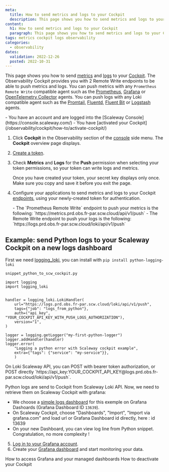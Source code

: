```yaml
---
meta:
  title: How to send metrics and logs to your Cockpit
  description: This page shows you how to send metrics and logs to your Cockpit
content:
  h1: How to send metrics and logs to your Cockpit
  paragraph: This page shows you how to send metrics and logs to your Cockpit
tags: metrics cockpit logs observability 
categories:
  - observability
dates:
  validation: 2022-12-26
  posted: 2022-10-31
---
```


This page shows you how to send [metrics](/observability/cockpit/concepts/#metric) and [logs](/observability/cockpit/concepts/#logs) to your [Cockpit](/observability/cockpit/concepts/#cockpit). The Observability Cockpit provides you with 2 Remote Write endpoints to be able to push metrics and logs. You can push metrics with any `Prometheus Remote Write` compatible agent such as the [Prometheus](https://prometheus.io/docs/introduction/overview/), [Grafana](https://grafana.com/docs/agent/latest/) or [OpenTelemetry Collector](https://opentelemetry.io/docs/collector/) agents.
You can push logs with any Loki compatible agent such as the [Promtail](https://grafana.com/docs/loki/latest/clients/promtail/), [Fluentd](https://docs.fluentd.org/), [Fluent Bit](https://docs.fluentbit.io/manual/) or [Logstash](https://www.elastic.co/guide/en/logstash/current/introduction.html) agents.

<Macro id="iam-requirements" />

<Message type="requirement">
  - You have an account and are logged into the [Scaleway Console](https://console.scaleway.com/)
  - You have [activated your Cockpit](/observability/cockpit/how-to/activate-cockpit/)
</Message>

1. Click **Cockpit** in the Observability section of the [console](https://console.scaleway.com/) side menu. The **Cockpit** overview page displays.
2. [Create a token](/observability/cockpit/how-to/create-token).
3. Check **Metrics** and **Logs** for the **Push** permission when selecting your token permissions, so your token can write logs and metrics.
    <Lightbox src="scaleway_token_permissions_external_data.webp" alt="" />

    <Message type="important">
     Once you have created your token, your secret key displays only once. Make sure you copy and save it before you exit the page.
    </Message>
4. Configure your applications to send metrics and logs to your Cockpit [endpoints](/observability/cockpit/concepts/#endpoints), using your newly-created token for authentication.

    <Message type="important">
     - The `Prometheus Remote Write` endpoint to push your metrics is the following: `https://metrics.prd.obs.fr-par.scw.cloud/api/v1/push`
     - The Remote Write endpoint to push your logs is the following: `https://logs.prd.obs.fr-par.scw.cloud/loki/api/v1/push`
    </Message>

<Concept opened>

## Example: send Python logs to your Scaleway Cockpit on a new logs dashboard

First we need [logging_loki](https://pypi.org/project/python-logging-loki/), you can install with `pip install python-logging-loki`

```
snippet_python_to_scw_cockpit.py

import logging
import logging_loki


handler = logging_loki.LokiHandler(
    url="https://logs.prd.obs.fr-par.scw.cloud/loki/api/v1/push", 
    tags={"job": "logs_from_python"},
    auth=("api_key", "YOUR_COCKPIT_API_KEY_WITH_PUSH_LOGS_AUTHORIZATION"),
    version="1",
)

logger = logging.getLogger("my-first-python-logger")
logger.addHandler(handler)
logger.error(
    "Logging a python error with Scaleway cockpit example", 
    extra={"tags": {"service": "my-service"}},
    )
```

<Message type="tip">
  On Loki Scaleway API, you can POST with bearer token authorization, or POST directly `https://api_key:YOUR_COCKPIT_API_KEY@logs.prd.obs.fr-par.scw.cloud/loki/api/v1/push`.
</Message>

Python logs are send to Cockpit from Scaleway Loki API. Now, we need to retrieve them on Scaleway Cockpit with grafana:

* We choose a [simple logs dashboard](https://grafana.com/grafana/dashboards/13639-logs-app/) for this exemple on Grafana Dashoards (Grafana Dashboard ID `13639`).
* On Scaleway Cockpit, choose "Dashboards", "Import", "Import via grafana.com" and load url or Grafana Dashboard id directly, here : id 13639
* On your new Dashboard, you can view log line from Python snippet. Congratulation, no more complexity !

<Lightbox src="scaleway_cockpit_show_python_logs.webp" alt="scaleway cockpit show python logs.webp" />

</Concept>

5. [Log in to your Grafana account](/observability/cockpit/how-to/access-grafana-and-managed-dashboards).
6. Create your [Grafana dashboard](/observability/cockpit/how-to/access-grafana-and-managed-dashboards) and start monitoring your data.

<Navigation title="See Also">
  <PreviousButton to="/observability/cockpit/how-to/access-grafana-and-managed-dashboards/">How to access Grafana and your managed dashboards</PreviousButton>
  <NextButton to="/observability/cockpit/how-to/deactivate-cockpit/">How to deactivate your Cockpit</NextButton>
</Navigation>
